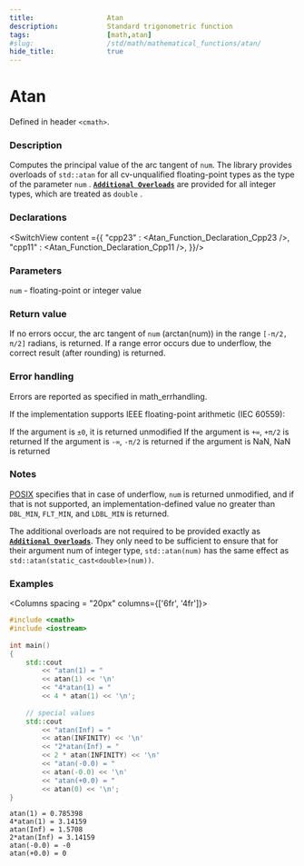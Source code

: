 ```yaml
---
title:                  Atan
description:            Standard trigonometric function
tags:                   [math,atan]
#slug:                  /std/math/mathematical_functions/atan/
hide_title:             true
---
```




# Atan

Defined in header `<cmath>`.

### Description

Computes the principal value of the arc tangent of `num`. 
The library provides overloads of `std::atan` for all cv-unqualified floating-point types as the type of the parameter `num` <Since v='cpp23'></Since>.
<a href='#declarations'><code><b>Additional Overloads</b></code></a> are provided for all integer types, which are treated as `double`
<Since v='cpp11'></Since>.


### Declarations

<SwitchView content ={{
    "cpp23" : <Atan_Function_Declaration_Cpp23 />,
    "cpp11" : <Atan_Function_Declaration_Cpp11 />,
}}/>


### Parameters
 
`num` - floating-point or integer value

### Return value

If no errors occur, the arc tangent of `num` (arctan(num)) in the range `[-π/2, π/2]` radians, is returned.
If a range error occurs due to underflow, the correct result (after rounding) is returned.

### Error handling

Errors are reported as specified in math_errhandling.

If the implementation supports IEEE floating-point arithmetic (IEC 60559):

If the argument is `±0`, it is returned unmodified
If the argument is `+∞`, `+π/2` is returned
If the argument is `-∞`, `-π/2` is returned
if the argument is NaN, NaN is returned

### Notes
[POSIX](https://pubs.opengroup.org/onlinepubs/9699919799/functions/atan.html) 
specifies that in case of underflow, `num` is returned unmodified, 
and if that is not supported, an implementation-defined value no greater than `DBL_MIN`, `FLT_MIN`, and `LDBL_MIN` is returned.

The additional overloads are not required to be provided exactly as <a href='#declarations'><code><b>Additional Overloads</b></code></a>. 
They only need to be sufficient to ensure that for their argument num of integer type, 
`std::atan(num)` has the same effect as `std::atan(static_cast<double>(num))`.

### Examples



<Columns spacing = "20px" columns={['6fr', '4fr']}>
<div>

```cpp
#include <cmath>
#include <iostream>
 
int main()
{
    std::cout 
        << "atan(1) = " 
        << atan(1) << '\n'
        << "4*atan(1) = " 
        << 4 * atan(1) << '\n';
 
    // special values
    std::cout 
        << "atan(Inf) = " 
        << atan(INFINITY) << '\n'
        << "2*atan(Inf) = " 
        << 2 * atan(INFINITY) << '\n'
        << "atan(-0.0) = " 
        << atan(-0.0) << '\n'
        << "atan(+0.0) = " 
        << atan(0) << '\n';
}

```

</div>

<div>

```plaintext title="Result"
atan(1) = 0.785398
4*atan(1) = 3.14159
atan(Inf) = 1.5708
2*atan(Inf) = 3.14159
atan(-0.0) = -0
atan(+0.0) = 0
```

</div>
</Columns>
